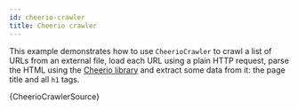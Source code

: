 ```yaml
---
id: cheerio-crawler
title: Cheerio crawler
---
```



This example demonstrates how to use <ApiLink to="cheerio-crawler/class/CheerioCrawler">`CheerioCrawler`</ApiLink> to crawl a list of URLs from an external file, load each URL using a plain HTTP request, parse the HTML using the [Cheerio library](https://www.npmjs.com/package/cheerio) and extract some data from it: the page title and all `h1` tags.

<RunnableCodeBlock className="language-js" type="cheerio">
    {CheerioCrawlerSource}
</RunnableCodeBlock>
